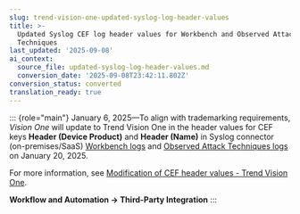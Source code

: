 ```yaml
---
slug: trend-vision-one-updated-syslog-log-header-values
title: >-
  Updated Syslog CEF log header values for Workbench and Observed Attack
  Techniques
last_updated: '2025-09-08'
ai_context:
  source_file: updated-syslog-log-header-values.md
  conversion_date: '2025-09-08T23:42:11.802Z'
conversion_status: converted
translation_ready: true
---
```


::: {role="main"}
January 6, 2025—To align with trademarking requirements, *Vision One* will update to Trend Vision One in the header values for CEF keys **Header (Device Product)** and **Header (Name)** in Syslog connector (on-premises/SaaS) [Workbench logs](cef-workbench-logs.mdx) and [Observed Attack Techniques logs](cef-observed-attack-techniques-logs.mdx) on January 20, 2025.

For more information, see [Modification of CEF header values - Trend Vision One](https://success.trendmicro.com/en-US/solution/KA-0018604).

**Workflow and Automation → Third-Party Integration**
:::

